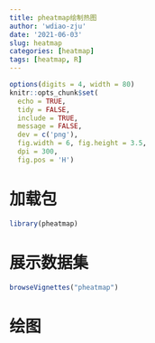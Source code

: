 ```yaml
---
title: pheatmap绘制热图
author: 'wdiao-zju'
date: '2021-06-03'
slug: heatmap
categories: [heatmap]
tags: [heatmap, R]
---
```


```r
options(digits = 4, width = 80)
knitr::opts_chunk$set(
  echo = TRUE,
  tidy = FALSE,
  include = TRUE,
  message = FALSE,
  dev = c('png'),
  fig.width = 6, fig.height = 3.5,
  dpi = 300, 
  fig.pos = 'H')
```

# 加载包
```r
library(pheatmap)
```

# 展示数据集
```r
browseVignettes("pheatmap")
```


# 绘图
